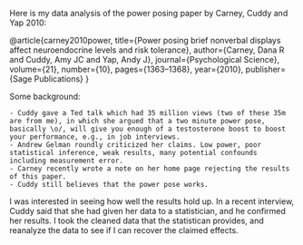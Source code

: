 Here is my data analysis of the power posing paper by Carney, Cuddy and Yap 2010:

@article{carney2010power,
  title={Power posing brief nonverbal displays affect neuroendocrine levels and risk tolerance},
  author={Carney, Dana R and Cuddy, Amy JC and Yap, Andy J},
  journal={Psychological Science},
  volume={21},
  number={10},
  pages={1363--1368},
  year={2010},
  publisher={Sage Publications}
}

Some background:

	- Cuddy gave a Ted talk which had 35 million views (two of these 35m are from me), in which she argued that a two minute power pose, basically \o/, will give you enough of a testosterone boost to boost your performance, e.g., in job interviews.
    - Andrew Gelman roundly criticized her claims. Low power, poor statistical inference, weak results, many potential confounds including measurement error.
    - Carney recently wrote a note on her home page rejecting the results of this paper.
    - Cuddy still believes that the power pose works.

I was interested in seeing how well the results hold up. In a recent interview, Cuddy said that she had given her data to a statistician, and he confirmed her results. I took the cleaned data that the statistican provides, and reanalyze the data to see if I can recover the claimed effects.